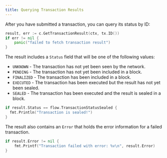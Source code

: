 ```yaml
---
title: Querying Transaction Results
---
```


After you have submitted a transaction, you can query its status by ID:

```go
result, err := c.GetTransactionResult(ctx, tx.ID())
if err != nil {
    panic("failed to fetch transaction result")
}
```

The result includes a `Status` field that will be one of the following values:

- `UNKNOWN` - The transaction has not yet been seen by the network.
- `PENDING` - The transaction has not yet been included in a block.
- `FINALIZED` - The transaction has been included in a block.
- `EXECUTED` - The transaction has been executed but the result has not yet been sealed.
- `SEALED` - The transaction has been executed and the result is sealed in a block.

```go
if result.Status == flow.TransactionStatusSealed {
  fmt.Println("Transaction is sealed!")
}
```

The result also contains an `Error` that holds the error information for a failed transaction.

```go
if result.Error != nil {
    fmt.Printf("Transaction failed with error: %v\n", result.Error)
}
```
